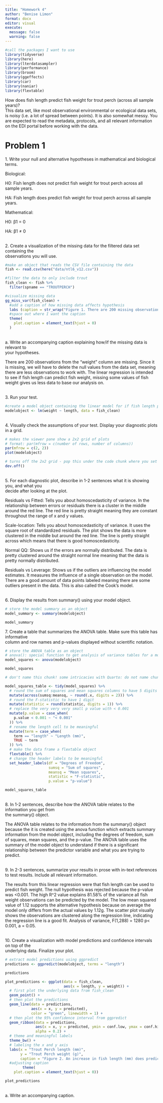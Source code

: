 ```yaml
---
title: "Homework 4"
author: "Benise Limon"
format: docx
editor: visual
execute: 
  message: false
  warning: false
---
```


```r
#call the packages I want to use 
library(tidyverse)
library(here)
library(lterdatasampler)
library(performance)
library(broom)
library(ggeffects)
library(car)
library(naniar)
library(flextable)
```

How does fish length predict fish weight for trout perch (across all sample years)?\
This data set, like most observational environmental or ecological data sets, is noisy (i.e. a lot of spread between points). It is also somewhat messy. You are expected to read the metadata, protocols, and all relevant information on the EDI portal before working with the data.

# Problem 1

1\. Write your null and alternative hypotheses in mathematical and biological terms.

Biological:

H0: Fish length does not predict fish weight for trout perch across all sample years.

HA: Fish length does predict fish weight for trout perch across all sample years.

Mathematical:

H0: β1 = 0

HA: β1 ≠ 0

\
2. Create a visualization of the missing data for the filtered data set containing the\
observations you will use.

```r
#make an object that reads the CSV file containing the data 
fish <- read.csv(here("data/ntl6_v12.csv"))
```

```r
#filter the data to only include trout 
fish_clean <- fish %>% 
  filter(spname == "TROUTPERCH")
```

```r
#visualize missing data 
gg_miss_var(fish_clean) +
  #add a caption of how missing data affects hypothesis 
  labs (caption = str_wrap("Figure 1. There are 200 missing observations for fish weight. This affects our hypothesis to understand if fish length predicts fish weight.")) +
  #space out where I want the caption
  theme(
    plot.caption = element_text(hjust = 0)
  )
```

\
a. Write an accompanying caption explaining how/if the missing data is relevant to\
your hypotheses.

There are 200 observations from the "weight" column are missing. Since it is missing, we will have to delete the null values from the data set, meaning there are less observations to work with. The linear regression is intended to see if fish length can predict fish weight, missing some values of fish weight gives us less data to base our analysis on.

\
3. Run your test.

```r
#create a model object containing the linear model for if fish length predicts weight using the filtered data frame
modelobject <- lm(weight ~ length, data = fish_clean)
```

\
4. Visually check the assumptions of your test. Display your diagnostic plots in a grid.

```r
# makes the viewer pane show a 2x2 grid of plots
# format: par(mfrow = c(number of rows, number of columns))
par(mfrow = c(2, 2))
plot(modelobject)
```

```r
# turns off the 2x2 grid - pop this under the code chunk where you set the 2x2 grid
dev.off()
```

\
5. For each diagnostic plot, describe in 1-2 sentences what it is showing you, and what you\
decide after looking at the plot.

Residuals vs Fitted: Tells you about homoscedasticity of variance. In the relationship between errors or residuals there is a cluster in the middle around the red line. The red line is pretty straight meaning they are constant throughout the range of x and y values.

Scale-location: Tells you about homoscedasticity of variance. It uses the square root of standardized residuals. The plot shows the data is more clustered in the middle but around the red line. The line is pretty straight across which means that there is good homoscedasticity.

Normal QQ: Shows us if the errors are normally distributed. The data is pretty clustered around the straight normal line meaning that the data is pretty normally distributed.

Residuals vs Leverage: Shows us if the outliers are influencing the model estimates. It measures the influence of a single observation on the model. There are a good amount of data points labeled meaning there are some outliers present in the data. This is also called the Cook's model.

\
6. Display the results from summary() using your model object.

```r
# store the model summary as an object
model_summary <- summary(modelobject)

model_summary
```

7\. Create a table that summarizes the ANOVA table. Make sure this table has informative\
column and row names and p-values displayed without scientific notation.

```r
# store the ANOVA table as an object
# anova(): special function to get analysis of variance tables for a model
model_squares <- anova(modelobject)

model_squares
```

```r
# don't name this chunk! some intricacies with Quarto: do not name chunks with tables in them

model_squares_table <- tidy(model_squares) %>% 
  # round the sum of squares and mean squares columns to have 5 digits (could be less)
  mutate(across(sumsq:meansq, ~ round(.x, digits = 2))) %>% 
  # round the F-statistic to have 1 digit
  mutate(statistic = round(statistic, digits = 1)) %>% 
  # replace the very very very small p value with < 0.001
  mutate(p.value = case_when(
    p.value < 0.001 ~ "< 0.001"
  )) %>% 
  # rename the length cell to be meaningful
  mutate(term = case_when(
    term == "length" ~ "Length (mm)",
    TRUE ~ term
  )) %>% 
  # make the data frame a flextable object
  flextable() %>% 
  # change the header labels to be meaningful
  set_header_labels(df = "Degrees of Freedom", 
                    sumsq = "Sum of squares",
                    meansq = "Mean squares",
                    statistic = "F-statistic",
                    p.value = "p-value")

model_squares_table
```

\
8. In 1-2 sentences, describe how the ANOVA table relates to the information you get from\
the summary() object.

The ANOVA table relates to the information from the summary() object because the it is created using the anova function which extracts summary information from the model object, including the degrees of freedom, sum of squares, mean squares, and the p-value. The ANOVA table uses the summary of the model object to understand if there is a significant relationship between the predictor variable and what you are trying to predict.

\
9. In 2-3 sentences, summarize your results in prose with in-text references to test results. Include all relevant information.

The results from this linear regression were that fish length can be used to predict fish weight. The null hypothesis was rejected because the p-value was \<0.001. The high R\^2 value explains 81.58% of the variance all fish weight observations can be predicted by the model. The low mean squared value of 1.12 supports the alternative hypothesis because on average the model only differs from the actual values by 1.12g. The scatter plot visually shows the observations are clustered along the regression line, indicating the regression line is a good fit. Analysis of variance, F(1,288) = 1280 p\< 0.001, a = 0.05.

\
10. Create a visualization with model predictions and confidence intervals on top of the\
underlying data. Finalize your plot.

```r
# extract model predictions using ggpredict
predictions <- ggpredict(modelobject, terms = "length")

predictions
```

```r
plot_predictions <- ggplot(data = fish_clean, 
                           aes(x = length, y = weight)) +
  # first plot the underlying data from fish_clean
  geom_point() +
  # then plot the predictions
  geom_line(data = predictions, 
            aes(x = x, y = predicted), 
            color = "green", linewidth = 1) +
  # then plot the 95% confidence interval from ggpredict
  geom_ribbon(data = predictions, 
              aes(x = x, y = predicted, ymin = conf.low, ymax = conf.high), 
              alpha = 0.2) +
  # theme and meaningful labels
  theme_bw() +
  # labeling the x and y axis 
  labs(x = "Trout Perch length (mm)",
       y = "Trout Perch weight (g)", 
       caption = "Figure 2. An increase in fish length (mm) does predict an  increase in fish weight (g)") +
  #adjusting caption
        theme(
    plot.caption = element_text(hjust = 0))

plot_predictions
```

\
a. Write an accompanying caption.
